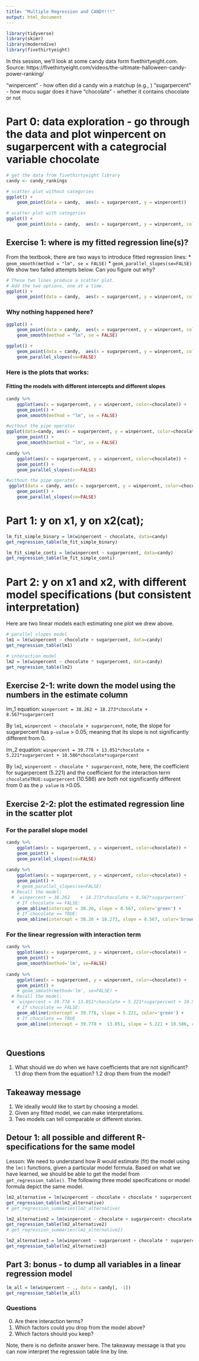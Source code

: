 ```yaml
---
title: "Multiple Regression and CANDY!!!"
output: html_document
---
```


```r
library(tidyverse)
library(skimr)
library(moderndive)
library(fivethirtyeight)
```

In this session, we'll look at some candy data form fivethirtyeight.com.
Source: https://fivethirtyeight.com/videos/the-ultimate-halloween-candy-power-ranking/

"winpercent" - how often did a candy win a matchup (e.g., )
"sugarpercent" - how mucu sugar does it have
"chocolate" - whether it contains chocolate or not

# Part 0: data exploration - go through the data and plot winpercent on sugarpercent with a categrocial variable chocolate
```r
# get the data from fivethirtyeight library
candy <- candy_rankings
```


```r
# scatter plot without categories
ggplot() +
    geom_point(data = candy,  aes(x = sugarpercent, y = winpercent)) 
```

```r
# scatter plot with categories
ggplot() +
    geom_point(data = candy,  aes(x = sugarpercent, y = winpercent, color=chocolate)) 
```


## Exercise 1: where is my fitted regression line(s)?

From the textbook, there are two ways to introduce fitted regression lines:
* `geom_smooth(method = "lm", se = FALSE)`
* `geom_parallel_slopes(se=FALSE)`
We show two failed attempts below. Can you figure out why?


```r
# These two lines produce a scatter plot.
# Add the two options, one at a time.
ggplot() +
    geom_point(data = candy,  aes(x = sugarpercent, y = winpercent, color=chocolate)) 
```
### Why nothing happened here?
```r
ggplot() +
    geom_point(data = candy,  aes(x = sugarpercent, y = winpercent, color=chocolate))  +
    geom_smooth(method = "lm", se = FALSE)
```

```r
ggplot() +
    geom_point(data = candy,  aes(x = sugarpercent, y = winpercent, color=chocolate))  +
    geom_parallel_slopes(se=FALSE)
```

### Here is the plots that works:

#### Fitting the models with different intercepts and different slopes
```r
candy %>%
    ggplot(aes(x = sugarpercent, y = winpercent, color=chocolate)) +
    geom_point() +
    geom_smooth(method = "lm", se = FALSE)

#without the pipe operator
ggplot(data=candy, aes(x = sugarpercent, y = winpercent, color=chocolate)) +
    geom_point() +
    geom_smooth(method = "lm", se = FALSE)
```

```r
candy %>%
    ggplot(aes(x = sugarpercent, y = winpercent, color=chocolate)) +
    geom_point() +
    geom_parallel_slopes(se=FALSE)

#without the pipe operator
 ggplot(data = candy, aes(x = sugarpercent, y = winpercent, color=chocolate)) +
    geom_point() +
    geom_parallel_slopes(se=FALSE)
```



# Part 1: y on x1, y on x2(cat);
```r
lm_fit_simple_binary = lm(winpercent ~ chocolate, data=candy)
get_regression_table(lm_fit_simple_binary)
```

```r
lm_fit_simple_conti = lm(winpercent ~ sugarpercent, data=candy)
get_regression_table(lm_fit_simple_conti)
```


# Part 2: y on x1 and x2, with different model specifications (but consistent interpretation)
Here are two linear models each estimating one plot we drew above.

```r
# parallel slopes model
lm1 = lm(winpercent ~ chocolate + sugarpercent, data=candy)
get_regression_table(lm1)
```

```r
# interaction model
lm2 = lm(winpercent ~ chocolate * sugarpercent, data=candy)
get_regression_table(lm2)
```

## Exercise 2-1: write down the model using the numbers in the estimate column
lm_1 equation: `winpercent = 38.262	+ 18.273*chocolate + 8.567*sugarpercent`

By `lm1`, `winpercent ~ chocolate + sugarpercent`, note, the slope for sugarpercent has `p-value` > 0.05, meaning that its slope is not significantly different from 0.

lm_2 equation: `winpercent = 39.778 + 13.051*chocolate + 5.221*sugarpercent + 10.586*chocolate*sugarpercent`

By `lm2`, `winpercent ~ chocolate * sugarpercent`, note, here, the coefficient for sugarpercent (5.221) and the coefficient for the interaction term `chocolateTRUE:sugarpercent` (10.586) are both not significantly different from 0 as the `p value` is >0.05.

## Exercise 2-2: plot the estimated regression line in the scatter plot
### For the parallel slope model
```r
candy %>%
    ggplot(aes(x = sugarpercent, y = winpercent, color=chocolate)) +
    geom_point() +
    geom_parallel_slopes(se=FALSE)
  
candy %>%
    ggplot(aes(x = sugarpercent, y = winpercent, color=chocolate)) +
    geom_point() +
    # geom_parallel_slopes(se=FALSE)
  # Recall the model: 
  # `winpercent = 38.262	+ 18.273*chocolate + 8.567*sugarpercent`
    # If chocolate == FALSE:
    geom_abline(intercept = 38.26, slope = 8.567, color='green') +
    # If chocolate == TRUE:
    geom_abline(intercept = 38.26 + 18.273, slope = 8.567, color='brown')

```
### For the linear regression with interaction term
```r
candy %>%
    ggplot(aes(x = sugarpercent, y = winpercent, color=chocolate)) +
    geom_point() +
    geom_smooth(method='lm', se=FALSE)
  
candy %>%
    ggplot(aes(x = sugarpercent, y = winpercent, color=chocolate)) +
    geom_point() +
    # geom_smooth(method='lm', se=FALSE) +
  # Recall the model:
  # `winpercent = 39.778 + 13.051*chocolate + 5.221*sugarpercent + 10.586*chocolate*sugarpercent`
    # If chocolate == FALSE:
    geom_abline(intercept = 39.778, slope = 5.221, color='green') +
    # If chocolate == TRUE
    geom_abline(intercept = 39.778 +  13.051, slope = 5.221 + 10.586, color='brown')

  
```



## Questions
1. What should we do when we have coefficients that are not significant?
1.1 drop them from the equation?
1.2 drop them from the model?

## Takeaway message
1. We ideally would like to start by choosing a model.
2. Given any fitted model, we can make interpretations.
3. Two models can tell comparable or different stories.


## Detour 1: all possible and different R-specifications for the same model
Lesson: We need to understand how R would estimate (fit) the model using the `lm()` functions, given a particular model formula. Based on what we have learned, we should be able to get the model from `get_regression_table()`.
The following three model specifications or model formula depict the same model.
```r
lm2_alternative = lm(winpercent ~ chocolate + chocolate * sugarpercent, data=candy)
get_regression_table(lm2_alternative)
# get_regression_summaries(lm2_alternative)
```
```r
lm2_alternative2 = lm(winpercent ~ chocolate + sugarpercent+ chocolate * sugarpercent, data=candy)
get_regression_table(lm2_alternative2)
# get_regression_summaries(lm2_alternative2)
```
```r
lm2_alternative3 = lm(winpercent ~ sugarpercent + chocolate * sugarpercent, data=candy)
get_regression_table(lm2_alternative3)
```



## Part 3: bonus - to dump all variables in a linear regression model

```r
lm_all = lm(winpercent ~ ., data = candy[, -1])
get_regression_table(lm_all)
```
### Questions 
0. Are there interaction terms?
1. Which factors could you drop from the model above?
2. Which factors should you keep?

Note, there is no definite answer here. The takeaway message is that you can now interpret  the regression table line by line.